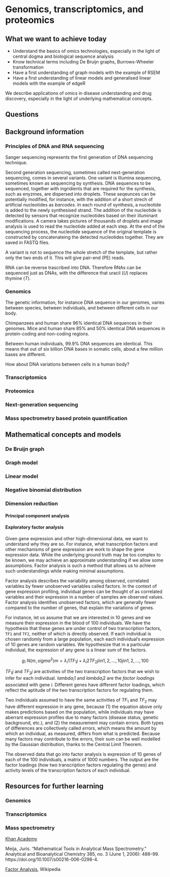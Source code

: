 # Genomics, transcriptomics, and proteomics {#omics}

## What we want to achieve today

* Understand the basics of omics technologies, especially in the light of central dogma and biological sequence analysis
* Know technical terms including De Bruijn graphs, Burrows-Wheeler transformation
* Have a first understanding of graph models with the example of RSEM
* Have a first understanding of linear models and generalised linear models with the example of edgeR

We describe applications of omics in disease understanding and drug discovery, especially in the light of underlying mathematical concepts.

## Questions

## Background information

### Principles of DNA and RNA sequencing

Sanger sequencing represents the first generation of DNA sequencing technique.

Second generation sequencing, sometimes called next-generation sequencing, comes in several variants. One variant is Illumina sequencing, sometimes known as sequencing by synthesis. DNA sequences to be sequenced, together with ingridients that are required for the synthesis, such as enyzmes, are dispersed into droplets. These seqeunces can be potentially modified, for instance, with the addition of a short strech of artificial nucleotides as *barcodes*. In each round of synthesis, a nucleotide is added to the newly synthesised strand. The addition of the nucleotide is detected by sensors that recognize nucleotides based on their illuminant modifications. A camera takes pictures of thousands of droplets and image analysis is used to read the nucleotide added at each step. At the end of the sequencing process, the nucleotide sequence of the original template is constructed by concatenateing the detected nucleotides together. They are saved in FASTQ files.

A variant is not to sequence the whole stretch of the template, but rather only the two ends of it. This will give pair-end (PE) reads.

RNA can be reverse trascribed into DNA. Therefore RNAs can be sequenced just as DNAs, with the difference that uracil (*U*) replaces thymine (*T*).

### Genomics

The genetic information, for instance DNA sequence in our genomes, varies between species, between individuals, and between different cells in our body. 

Chimpanzees and human share 96% identical DNA sequences in their genomes. Mice and human share 85% and 50% identical DNA sequences in protein-coding and non-coding regions. 

Between human individuals, 99.9% DNA sequences are identical. This means that out of six billion DNA bases in somatic cells, about a few million bases are different.

How about DNA variations between cells in a human body?

### Transcriptomics

### Proteomics

### Next-generation sequencing

### Mass spectrometry based protein quantification

## Mathematical concepts and models

### De Bruijn graph

### Graph model

### Linear model

### Negative binomial distribution

### Dimension reduction

#### Principal component analysis

#### Exploratory factor analysis

Given gene expression and other high-dimensional data, we want to understand
*why* they are so. For instance, what transcription factors and other mechanisms
of gene expression are work to shape the gene expression data. While the
underlying ground truth may be too complex to be known, we may achieve an
approximate understanding if we allow some assumptions. Factor analysis is such
a method that allows us to achieve such understandings while making minimal
assumptions.

Factor analysis describes the variability among observed, correlated variables
by fewer unobserved variables called factors. In the context of gene expression
profiling, individual genes can be thought of as correlated variables and their
expression in a number of samples are observed values. Factor analysis
identifies unobserved factors, which are generally fewer compared to the number
of genes, that explain the variations of genes.

For instance, let us assume that we are interested in 10 genes and we measure
their expression in the blood of 100 individuals. We have the hypothesis that
these genes are under control of two transcription factors, `TF1` and `TF2`,
neither of which is directly observed. If each individual is chosen randomly
from a large population, each each individual's expression of 10 genes are
random variables. We hypothesize that in a particular individual, the expression
of any gene is a linear sum of the factors. 

$$
g_i ~ N(m, sigma^2)
m = \lambda_i1 TF_1j + \lambda_i2 TF_2j
i in 1,2,...,10
j in 1,2,...,100
$$

$TF_1j$ and $TF_2j$ are activities of the two transcription factors that we wish
to infer for each individual. $lambda_i1$ and $lambda_i2$ are the *factor
loadings* associated with gene $i$. Different genes have different factor
loadings, which reflect the aptitude of the two transcription factors for
regulating them.

Two individuals assumed to have the same activities of $TF_1$ and $TF_2$ may
have different expression in any gene, because (1) the equation above only makes
predictions based on the population, while individuals may have aberrant
expression profiles due to many factors (disease status, genetic background,
etc.), and (2) the measurement may contain errors. Both types of differences are
collectively called *errors*, which means the amount by which an individual, as
measured, differs from what is predicted. Because many factors may contribute to
the errors, their sum can be well modelled by the Gaussian distribution, thanks
to the Central Limit Theorem.

The observed data that go into factor analysis is expression of 10 genes of each
of the 100 individuals, a matrix of 1000 numbers. The output are the factor
loadings (how two transcription factors regulating the genes) and activity
levels of the transcription factors of each individual.

## Resources for further learning

### Genomics

### Transcriptomics

### Mass spectrometry

[Khan Academy](https://www.khanacademy.org/science/chemistry/atomic-structure-and-properties/mass-spectrometry/a/isotopes-and-mass-spectrometry)

Meija, Juris. “Mathematical Tools in Analytical Mass Spectrometry.” Analytical and Bioanalytical Chemistry 385, no. 3 (June 1, 2006): 486–99. https://doi.org/10.1007/s00216-006-0298-4.

[Factor Analysis](https://en.wikipedia.org/wiki/Factor_analysis), Wikipedia
